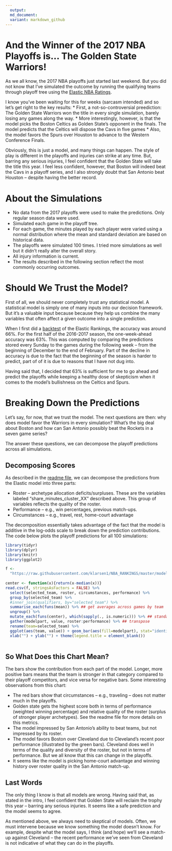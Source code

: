```yaml
---
  output:
  md_document:
  variant: markdown_github
---
```

  
# And the Winner of the 2017 NBA Playoffs is... The Golden State Warriors!
  
As we all know, the 2017 NBA playoffs just started last weekend. But you did not know that I've simulated the outcome by running the qualifying teams through playoff tree using the [Elastic NBA Ratings](https://github.com/klarsen1/NBA_RANKINGS).

I know you've been waiting for this for weeks (sarcasm intended) and so let's get right to the key results:
* First, a not-so-controversial preediction: The Golden State Warriors won the title in every single simulation, barely losing any games along the way. 
* More interestingly, however, is that the model picks the Boston Celtics as Golden State's opponent in the finals. The model predicts that the Celtics will dispose the Cavs in five games
* Also, the model favors the Spurs over Houston to advance to the Western Conference Finals.

Obviously, this is just a model, and many things can happen. The style of play is different in the playoffs and injuries can strike at any time. But, barring any serious injuries, I feel confident that the Golden State will take the title this year. I feel less confident, however, that Boston will indeed beat the Cavs in a playoff series, and I also strongly doubt that San Antonio beat Houston -- despite having the better record. 

# About the Simulations

* No data from the 2017 playoffs were used to make the predictions. Only regular season data were used.
* Simulated each game in the playoff tree.
* For each game, the minutes played by each player were varied using a normal distribution where the mean and standard deviation are based on historical data.
* The playoffs were simulated 100 times. I tried more simulations as well but it didn't really alter the overall story.
* All injury information is current.
* The results described in the following section reflect the most commonly occurring outcomes.

# Should We Trust the Model?

First of all, we should never completely trust any statistical model. A statistical model is simply one of many inputs into our decision framework. But it's a valuable input because because they help us combine the many variables that often affect a given outcome into a single prediction. 

When I first did a [backtest](https://github.com/klarsen1/NBA_RANKINGS) of the Elastic Rankings, the accuracy was around 66%. For the first half of the 2016-2017 season, the one-week-ahead accuracy was 63%. This was computed by comparing the predictions stored every Sunday to the games during the following week -- from the beginning of December to the end of February. Part of the decline in accuracy is due to the fact that the beginning of the season is harder to predict, part of of it is due to reasons that I have not dug into. 

Having said that, I decided that 63% is sufficient for me to go ahead and predict the playoffs while keeping a healthy dose of skepticism when it comes to the model's bullishness on the Celtics and Spurs.

# Breaking Down the Predictions

Let's say, for now, that we trust the model. The next questions are then: why does model favor the Warriors in every simulation? What's the big deal about Boston and how can San Antonio possibly beat the Rockets in a seven game series?

The answer these questions, we can decompose the playoff predictions across all simulations. 

## Decomposing Scores
As described in the [readme file](https://github.com/klarsen1/NBA_RANKINGS), we can decompose the predictions from the Elastic model into three parts:
 
* Roster -- archetype allocation deficits/surpluses. These are the variables labeled "share_minutes_cluster_XX" described above. This group of variables reflects the quality of the roster.
* Performance -- e.g., win percentages, previous match-ups.
* Circumstances -- e.g., travel, rest, home-court advantage
 
The decomposition essentially takes advantage of the fact that the model is additive in the log-odds scale to break down the prediction contributions. The code below plots the playoff predictions for all 100 simulations:
 
```r
library(tidyr)
library(dplyr)
library(knitr)
library(ggplot2)

f <-
  "https://raw.githubusercontent.com/klarsen1/NBA_RANKINGS/master/modeldetails/2017_playoff_decomp.CSV"
 
center <- function(x){return(x-median(x))}
read.csv(f, stringsAsFactors = FALSE) %>%
  select(selected_team, roster, circumstances, performance) %>%
  group_by(selected_team) %>%
  #inner_join(qualifiers, by="selected_team") %>%
  summarise_each(funs(mean)) %>% ## get averages across games by team
  ungroup() %>%
  mutate_each(funs(center), which(sapply(., is.numeric))) %>% ## standardize across teams
  gather(modelpart, value, roster:performance) %>% ## transpose
  rename(team=selected_team) %>%
  ggplot(aes(team, value)) + geom_bar(aes(fill=modelpart), stat="identity") + coord_flip() +
  xlab("") + ylab("") + theme(legend.title = element_blank())
 
```

## So What Does this Chart Mean?

The bars show the contribution from each part of the model. Longer, more positive bars means that the team is stronger in that category compared to their playoff competitors, and vice versa for negative bars. Some interesting observations from this chart:

* The red bars show that circumstances -- e.g., traveling -- does not matter much in the playoffs.
* Golden state gets the highest score both in terms of performance (weighted winning percentage) and relative quality of the roster (surplus of stronger player archetypes). See the readme file for more details on this metrics. 
* The model impressed by San Antonio's ability to beat teams, but not impressed by its roster.
* The model favors Boston over Cleveland due to Cleveland's recent poor performance (illustrated by the green bars). Cleveland does well in terms of the quality and diversity of the roster, but not in terms of performance. But we all know that this can change in the playoffs.
* It seems like the model is picking home-court advantage and winning history over roster quality in the San Antonio match-up.

## Last Words

The only thing I know is that all models are wrong. Having said that, as stated in the intro, I feel confident that Golden State will reclaim the trophy this year -- barring any serious injuries. It seems like a safe prediction and the model seems to agree. 

As mentioned above, we always need to skeptical of models. Often, we must intervene because we know something the model doesn't know. For example, despite what the model says, I think (and hope) we'll see a match-up against Cleveland -- the recent performance we've seen from Cleveland is not indicative of what they can do in the playoffs. 




  